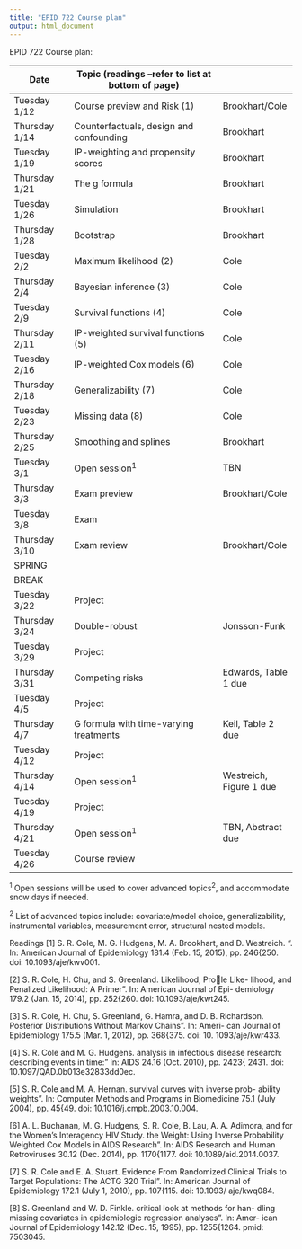 ```yaml
---
title: "EPID 722 Course plan"
output: html_document
---
```


EPID 722 Course plan:


| Date          | Topic (readings --refer to list at bottom of page)                    |                   |
|---------------|-------------------------------------|-------------------|
| Tuesday 1/12  | Course preview and Risk (1)         | Brookhart/Cole    |
| Thursday 1/14 | Counterfactuals, design and confounding | Brookhart         |
| Tuesday 1/19  | IP-weighting and propensity scores    | Brookhart         |
| Thursday 1/21 | The g formula  | Brookhart         |
| Tuesday  1/26 | Simulation                       | Brookhart         |
| Thursday 1/28 | Bootstrap                           | Brookhart         |
| Tuesday 2/2   | Maximum likelihood (2)       | Cole              |
| Thursday 2/4  | Bayesian inference (3)      | Cole              |
| Tuesday 2/9   | Survival functions (4)         | Cole              |
| Thursday 2/11 | IP-weighted survival functions (5)  | Cole         |
| Tuesday 2/16  | IP-weighted Cox models (6)                       | Cole              |
| Thursday 2/18 | Generalizability (7)             | Cole              |
| Tuesday 2/23  | Missing data (8)        | Cole              |
| Thursday 2/25 | Smoothing and splines | Brookhart              |
| Tuesday 3/1   | Open session<sup>1</sup>                       | TBN               |
| Thursday 3/3  | Exam preview                        | Brookhart/Cole    |
| Tuesday 3/8   | Exam                                |                   |
| Thursday 3/10 | Exam review                         | Brookhart/Cole    |
| SPRING        |                                     |                   |
| BREAK         |                                     |                   |
| Tuesday 3/22  | Project                             |                   |
| Thursday 3/24 | Double-robust                      | Jonsson-Funk               |
| Tuesday 3/29  | Project                             |                   |
| Thursday 3/31 | Competing risks                       | Edwards, Table 1 due  |
| Tuesday 4/5   | Project                             |                   |
| Thursday 4/7  | G formula with time-varying treatments                       | Keil, Table 2 due  |
| Tuesday 4/12  | Project                             |                   |
| Thursday 4/14 | Open session<sup>1</sup>                       | Westreich, Figure 1 due |
| Tuesday 4/19  | Project                             |                   |
| Thursday 4/21 | Open session<sup>1</sup>                       | TBN, Abstract due |
| Tuesday 4/26  | Course review                       |                   |

<sup>1</sup> Open sessions will be used to cover advanced topics<sup>2</sup>, and accommodate snow days if needed.

<sup>2</sup> List of advanced topics include: covariate/model choice, generalizability, instrumental variables, measurement error, structural nested models.

Readings
[1] S. R. Cole, M. G. Hudgens, M. A. Brookhart, and D. Westreich. \Risk".
In: American Journal of Epidemiology 181.4 (Feb. 15, 2015), pp. 246{250.
doi: 10.1093/aje/kwv001.

[2] S. R. Cole, H. Chu, and S. Greenland. \Maximum Likelihood, Prole Like-
lihood, and Penalized Likelihood: A Primer". In: American Journal of Epi-
demiology 179.2 (Jan. 15, 2014), pp. 252{260. doi: 10.1093/aje/kwt245.

[3] S. R. Cole, H. Chu, S. Greenland, G. Hamra, and D. B. Richardson.
\Bayesian Posterior Distributions Without Markov Chains". In: Ameri-
can Journal of Epidemiology 175.5 (Mar. 1, 2012), pp. 368{375. doi: 10.
1093/aje/kwr433.

[4] S. R. Cole and M. G. Hudgens. \Survival analysis in infectious disease
research: describing events in time:" in: AIDS 24.16 (Oct. 2010), pp. 2423{
2431. doi: 10.1097/QAD.0b013e32833dd0ec.

[5] S. R. Cole and M. A. Hernan. \Adjusted survival curves with inverse prob-
ability weights". In: Computer Methods and Programs in Biomedicine 75.1
(July 2004), pp. 45{49. doi: 10.1016/j.cmpb.2003.10.004.


[6] A. L. Buchanan, M. G. Hudgens, S. R. Cole, B. Lau, A. A. Adimora,
and for the Women's Interagency HIV Study. \Worth the Weight: Using
Inverse Probability Weighted Cox Models in AIDS Research". In: AIDS
Research and Human Retroviruses 30.12 (Dec. 2014), pp. 1170{1177. doi:
10.1089/aid.2014.0037.

[7] S. R. Cole and E. A. Stuart. \Generalizing Evidence From Randomized
Clinical Trials to Target Populations: The ACTG 320 Trial". In: American
Journal of Epidemiology 172.1 (July 1, 2010), pp. 107{115. doi: 10.1093/
aje/kwq084.

[8] S. Greenland and W. D. Finkle. \A critical look at methods for han-
dling missing covariates in epidemiologic regression analyses". In: Amer-
ican Journal of Epidemiology 142.12 (Dec. 15, 1995), pp. 1255{1264. pmid:
7503045.

